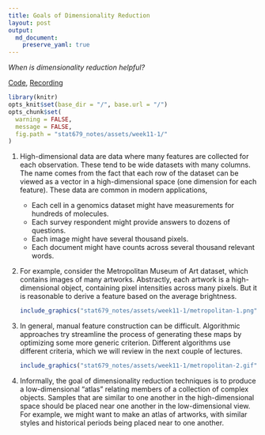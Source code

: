 ```yaml
---
title: Goals of Dimensionality Reduction
layout: post
output: 
  md_document:
    preserve_yaml: true
---
```


_When is dimensionality reduction helpful?_

[Code](https://github.com/krisrs1128/stat679_code/tree/main/examples/week11/week11-1.Rmd), [Recording](https://mediaspace.wisc.edu/media/Week%2010%20%5B1%5D%20Introduction%20to%20Dimensionality%20Reduction/1_z4difn4d)

```r
library(knitr)
opts_knit$set(base_dir = "/", base.url = "/")
opts_chunk$set(
  warning = FALSE, 
  message = FALSE,
  fig.path = "stat679_notes/assets/week11-1/"
)
```


1. High-dimensional data are data where many features are collected for each
observation. These tend to be wide datasets with many columns. The name comes
from the fact that each row of the dataset can be viewed as a vector in a
high-dimensional space (one dimension for each feature). These data are common
in modern applications,

	* Each cell in a genomics dataset might have measurements for hundreds of molecules.
	* Each survey respondent might provide answers to dozens of questions.
	* Each image might have several thousand pixels.
	* Each document might have counts across several thousand relevant words.
		
1. For example, consider the Metropolitan Museum of Art dataset, which contains
images of many artworks. Abstractly, each artwork is a high-dimensional object,
containing pixel intensities across many pixels. But it is reasonable to derive
a feature based on the average brightness.
    
    ```r
    include_graphics("stat679_notes/assets/week11-1/metropolitan-1.png")
    ```
 
1. In general, manual feature construction can be difficult. Algorithmic
approaches try streamline the process of generating these maps by optimizing
some more generic criterion. Different algorithms use different criteria, which
we will review in the next couple of lectures.
  
    ```r
    include_graphics("stat679_notes/assets/week11-1/metropolitan-2.gif")
    ```

1. Informally, the goal of dimensionality reduction techniques is to produce a
low-dimensional “atlas” relating members of a collection of complex objects.
Samples that are similar to one another in the high-dimensional space should be
placed near one another in the low-dimensional view. For example, we might want
to make an atlas of artworks, with similar styles and historical periods being
placed near to one another.
